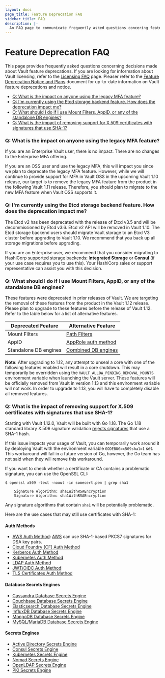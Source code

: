 ```yaml
---
layout: docs
page_title: Feature Deprecation FAQ
sidebar_title: FAQ
description: |-
  An FAQ page to communicate frequently asked questions concering feature deprecations.
---
```


# Feature Deprecation FAQ

This page provides frequently asked questions concerning decisions made about Vault feature deprecations. If you are looking for information about Vault licensing, refer to the [Licensing FAQ](/docs/enterprise/license/faq) page. Pleaser refer to the [Feature Deprecation Notice and Plans](/docs/deprecation) document for up-to-date information on Vault feature deprecations and notice.

- [Q: What is the impact on anyone using the legacy MFA feature?](#q-what-is-the-impact-on-anyone-using-the-legacy-mfa-feature)
- [Q: I'm currently using the Etcd storage backend feature. How does the deprecation impact me?](#q-i-m-currently-using-the-etcd-storage-backend-feature-how-does-the-deprecation-impact-me)
- [Q: What should I do if I use Mount Filters, AppID, or any of the standalone DB engines?](#q-what-should-i-do-if-i-use-mount-filters-appid-or-any-of-the-standalone-db-engines)
- [Q: What is the impact of removing support for X.509 certificates with signatures that use SHA-1?](#q-what-is-the-impact-of-removing-support-for-x-509-certificates-with-signatures-that-use-sha-1)

### Q: What is the impact on anyone using the legacy MFA feature?

If you are an Enterprise Vault user, there is no impact. There are no changes to the Enterprise MFA offering.

If you are an OSS user and use the legacy MFA, this will impact you since we plan to deprecate the legacy MFA feature. However, while we will continue to provide support for MFA in Vault OSS in the upcoming Vault 1.10 release, our target is to remove the legacy MFA feature from the product in the following Vault 1.11 release. Therefore, you should plan to migrate to the new MFA feature when Vault OSS supports it.

### Q: I'm currently using the Etcd storage backend feature. How does the deprecation impact me?

The Etcd v2 has been deprecated with the release of Etcd v3.5 and will be decommissioned by Etcd v3.6. Etcd v2 API will be removed in Vault 1.10. The Etcd storage backend users should migrate Vault storage to an Etcd V3 cluster before upgrading to Vault 1.10. We recommend that you back up all storage migrations before upgrading.

If you are an Enterprise user, we recommend that you consider migrating to HashiCorp supported storage backends: **Integrated Storage** or **Consul** (if your use case requires you to use this). Your HashiCorp sales or support representative can assist you with this decision.

### Q: What should I do if I use Mount Filters, AppID, or any of the standalone DB engines?

These features were deprecated in prior releases of Vault. We are targeting the removal of these features from the product in the Vault 1.12 release. Please plan to upgrade to these features before the release of Vault 1.12. Refer to the table below for a list of alternative features.

| Deprecated Feature    | Alternative Feature                                                                                                 |
| --------------------- | ------------------------------------------------------------------------------------------------------------------- |
| Mount Filters         | [Path Filters](https://www.vaultproject.io/api-docs/system/replication/replication-performance#create-paths-filter) |
| AppID                 | [AppRole auth method](/docs/auth/approle)                                                                           |
| Standalone DB engines | [Combined DB engines](/docs/secrets/databases)                                                                      |

**Note:** After upgrading to 1.12, any attempt to unseal a core with one of the following features enabled will result in a core shutdown. This may temporarily be overridden using the `VAULT_ALLOW_PENDING_REMOVAL_MOUNTS` environment variable when launching the Vault server. These features will be officially removed from Vault in version 1.13 and this environment variable will not work. In order to upgrade to 1.13, you will have to completely disable all removed features.

### Q: What is the impact of removing support for X.509 certificates with signatures that use SHA-1?

Starting with Vault 1.12.0, Vault will be built with Go 1.18.
The Go 1.18 standard library X.509 signature validation [rejects signatures](https://go.dev/doc/go1.18#sha1) that use a SHA-1 hash.

If this issue impacts your usage of Vault, you can temporarily work around it by deploying Vault with the environment variable `GODEBUG=x509sha1=1` set.
This workaround will fail in a future version of Go, however, the Go team has not said when they will remove this workaround.

If you want to check whether a certificate or CA contains a problematic signature, you can use the OpenSSL CLI:

```shell-session
$ openssl x509 -text -noout -in somecert.pem | grep sha1

    Signature Algorithm: sha1WithRSAEncryption
    Signature Algorithm: sha1WithRSAEncryption
```

Any signature algorithms that contain `sha1` will be potentially problematic.

Here are the use cases that may still use certificates with SHA-1:

#### Auth Methods

- [AWS Auth Method](/docs/auth/aws): [AWS](https://docs.aws.amazon.com/AWSEC2/latest/UserGuide/instance-identity-documents.html) can use SHA-1-based PKCS7 signatures for DSA key pairs.
- [Cloud Foundry (CF) Auth Method ](/docs/auth/cf)
- [Kerberos Auth Method](/docs/auth/kerberos)
- [Kubernetes Auth Method](/docs/auth/kubernetes)
- [LDAP Auth Method](/docs/auth/ldap)
- [JWT/OIDC Auth Method](/docs/auth/jwt/)
- [TLS Certificates Auth Method](/docs/auth/cert)

#### Database Secrets Engines

- [Cassandra Database Secrets Engine](/docs/secrets/databases/cassandra)
- [Couchbase Database Secrets Engine](/docs/secrets/databases/couchbase)
- [Elasticsearch Database Secrets Engine](/docs/secrets/databases/elasticdb)
- [InfluxDB Database Secrets Engine](/docs/secrets/databases/influxdb)
- [MongoDB Database Secrets Engine](/docs/secrets/databases/mongodb)
- [MySQL/MariaDB Database Secrets Engine](/docs/secrets/databases/mysql-maria)

#### Secrets Engines

- [Active Directory Secrets Engine](/docs/secrets/ad)
- [Consul Secrets Engine](/docs/secrets/consul)
- [Kubernetes Secrets Engine](/docs/secrets/kubernetes)
- [Nomad Secrets Engine](/docs/secrets/nomad)
- [OpenLDAP Secrets Engine](/docs/secrets/openldap)
- [PKI Secrets Engine](/docs/secrets/pki/)